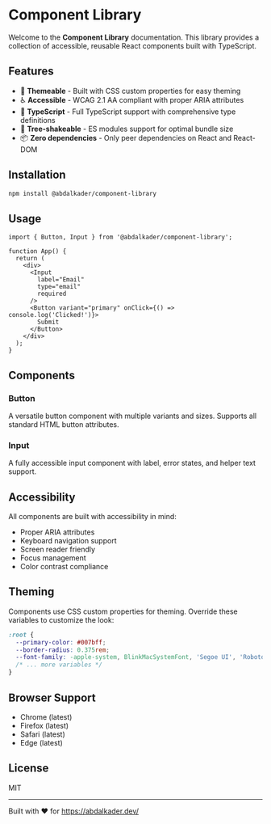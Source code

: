 
<Meta title="Introduction" />

# Component Library

Welcome to the **Component Library** documentation. This library provides a collection of accessible, reusable React components built with TypeScript.

## Features

- 🎨 **Themeable** - Built with CSS custom properties for easy theming
- ♿ **Accessible** - WCAG 2.1 AA compliant with proper ARIA attributes
- 📘 **TypeScript** - Full TypeScript support with comprehensive type definitions
- 🎯 **Tree-shakeable** - ES modules support for optimal bundle size
- 📦 **Zero dependencies** - Only peer dependencies on React and React-DOM

## Installation

```bash
npm install @abdalkader/component-library
```

## Usage

```tsx
import { Button, Input } from '@abdalkader/component-library';

function App() {
  return (
    <div>
      <Input 
        label="Email" 
        type="email" 
        required 
      />
      <Button variant="primary" onClick={() => console.log('Clicked!')}>
        Submit
      </Button>
    </div>
  );
}
```

## Components

### Button
A versatile button component with multiple variants and sizes. Supports all standard HTML button attributes.

### Input
A fully accessible input component with label, error states, and helper text support.

## Accessibility

All components are built with accessibility in mind:
- Proper ARIA attributes
- Keyboard navigation support
- Screen reader friendly
- Focus management
- Color contrast compliance

## Theming

Components use CSS custom properties for theming. Override these variables to customize the look:

```css
:root {
  --primary-color: #007bff;
  --border-radius: 0.375rem;
  --font-family: -apple-system, BlinkMacSystemFont, 'Segoe UI', 'Roboto', sans-serif;
  /* ... more variables */
}
```

## Browser Support

- Chrome (latest)
- Firefox (latest)
- Safari (latest)
- Edge (latest)

## License

MIT

---

Built with ❤️ for https://abdalkader.dev/
